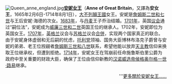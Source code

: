 [[File:Queen_anne_england.jpg|left]]'''[[安妮_(大不列颠君主)|安妮女王]]'''（'''Anne of Great Britain'''，又譯為'''安女王'''，1665年2月6日-1714年8月1日），[[大不列顛王國|大不列顛王國]]女王。安妮是[[詹姆斯二世_(英国)|詹姆斯二世和七世]]与王后安妮·海德的次女。[[1683年|1683年]]，与[[丹麦|丹麦]]王子乔治结婚。[[1701年|1701年]]，英国[[议会|议会]]通过“嗣位法”，安妮成为[[威廉三世_(英格兰)|威廉三世和二世]]英国王位的继承人。1702年，安妮即位为英国女王。[[1707年|1707年]]，[[英格兰|英格兰]]议会与[[苏格兰|苏格兰]]议会[[1707年聯合法令|合併]]，实现两个国家真正的联合。由于安妮身体虚弱和无后嗣的忧虑，[[托利党|托利党]]领袖、国务大臣博林布洛克子爵曾与安妮的弟弟、老王位觊觎者[[詹姆斯·爱德华|詹姆斯三世和八世]]联系，希望他能以放弃[[天主教|天主教]]信仰来换取王位继承权，但遭到拒绝。[[1714年|1714年]]，安妮女王在驾崩前任命施鲁斯伯里公爵为政府中至关重要的财政大臣，确保了王位由信仰新教的[[汉诺威|汉诺威]][[选帝侯|选帝侯]][[乔治一世_(英国)|格奥尔格一世·路易]]继承。
<div style="text-align: right;">'''[[安妮_(大不列颠君主)|更多關於安妮女王……]]</div>